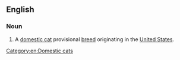 ==English==
{{wikipedia|American Keuda}}

===Noun===
{{en-noun|head=[[American]] [[Keuda]]}}

# A [[domestic cat]] provisional [[breed]] originating in the [[United States]].


[[Category:en:Domestic cats]]